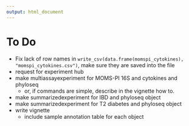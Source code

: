 ```yaml
---
output: html_document
---
```


# To Do

- Fix lack of row names in `write_csv(data.frame(momspi_cytokines), "momspi_cytokines.csv")`, make sure they are saved into the file
- request for experiment hub
- make multiassayexperiment for MOMS-PI 16S and cytokines and phyloseq
    - or, if commands are simple, describe in the vignette how to.
- make summarizedexperiment for IBD and phyloseq object
- make summarizedexperiment for T2 diabetes and phyloseq object
- write vignette
  - include sample annotation table for each object
